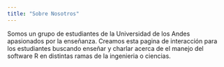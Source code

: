 ```yaml
---
title: "Sobre Nosotros"
---
```


Somos un grupo de estudiantes de la Universidad de los Andes apasionados por la enseñanza. Creamos esta pagina de interacción para los estudiantes buscando enseñar y charlar acerca de el manejo del software R en distintas ramas de la ingenieria o ciencias.
